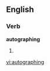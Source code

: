 ==English==

===Verb===
'''autographing'''

# {{present participle of|autograph}}

[[vi:autographing]]